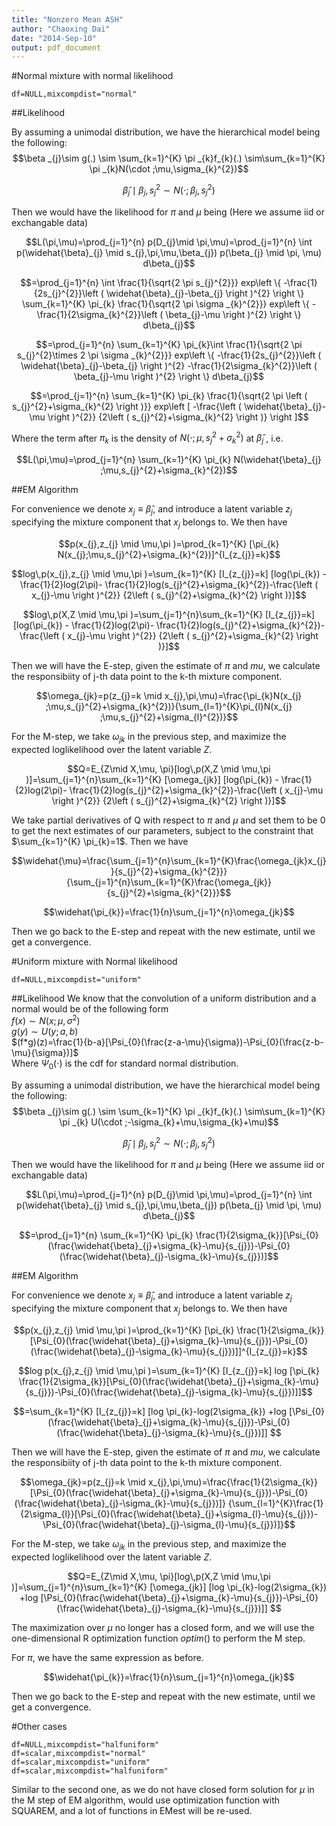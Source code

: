 ```yaml
---
title: "Nonzero Mean ASH"
author: "Chaoxing Dai"
date: "2014-Sep-10"
output: pdf_document
---
```


#Normal mixture with normal likelihood
```
df=NULL,mixcompdist="normal"
```
##Likelihood

By assuming a unimodal distribution, we have the hierarchical model being the following:  
$$\beta _{j}\sim g(.) \sim \sum_{k=1}^{K} \pi _{k}f_{k}(.) \sim\sum_{k=1}^{K} \pi _{k}N(\cdot ;\mu,\sigma_{k}^{2})$$

$$\widehat{\beta}_{j}\mid \beta_{j},s_{j}^{2} \sim N(\cdot ;\beta_{j},s_{j}^{2})$$

Then we would have the likelihood for $\pi$ and $\mu$ being (Here we assume iid or exchangable data)

$$L(\pi,\mu)=\prod_{j=1}^{n} p(D_{j}\mid \pi,\mu)=\prod_{j=1}^{n} \int p(\widehat{\beta}_{j} \mid s_{j},\pi,\mu,\beta_{j}) p(\beta_{j} \mid \pi, \mu) d\beta_{j}$$

$$=\prod_{j=1}^{n} \int 
\frac{1}{\sqrt{2 \pi s_{j}^{2}}} exp\left \{ -\frac{1}{2s_{j}^{2}}\left ( \widehat{\beta}_{j}-\beta_{j} \right )^{2} \right \}
\sum_{k=1}^{K} \pi_{k}
\frac{1}{\sqrt{2 \pi \sigma _{k}^{2}}} exp\left \{ -\frac{1}{2\sigma_{k}^{2}}\left ( \beta_{j}-\mu \right )^{2} \right \}
d\beta_{j}$$

$$=\prod_{j=1}^{n} \sum_{k=1}^{K} \pi_{k}\int 
\frac{1}{\sqrt{2 \pi s_{j}^{2}\times 2 \pi \sigma _{k}^{2}}}
exp\left \{ -\frac{1}{2s_{j}^{2}}\left ( \widehat{\beta}_{j}-\beta_{j} \right )^{2}  -\frac{1}{2\sigma_{k}^{2}}\left ( \beta_{j}-\mu \right )^{2} \right \}
d\beta_{j}$$

$$=\prod_{j=1}^{n} \sum_{k=1}^{K} \pi_{k}
\frac{1}{\sqrt{2 \pi \left ( s_{j}^{2}+\sigma_{k}^{2} \right )}}
exp\left [ 
-\frac{\left ( \widehat{\beta}_{j}-\mu \right )^{2}}
{2\left ( s_{j}^{2}+\sigma_{k}^{2}  \right )}
\right ]$$

Where the term after $\pi_{k}$ is the density of $N(\cdot ;\mu,s_{j}^{2}+\sigma_{k}^{2})$ at $\widehat{\beta}_{j}$ , i.e.

$$L(\pi,\mu)=\prod_{j=1}^{n} \sum_{k=1}^{K} \pi_{k} N(\widehat{\beta}_{j} ;\mu,s_{j}^{2}+\sigma_{k}^{2})$$

##EM Algorithm

For convenience we denote $x_{j}\equiv \widehat{\beta}_{j}$, and introduce a latent variable $z_{j}$ specifying the mixture component that $x_{j}$ belongs to. We then have 

$$p(x_{j},z_{j} \mid \mu,\pi )=\prod_{k=1}^{K} [\pi_{k} N(x_{j};\mu,s_{j}^{2}+\sigma_{k}^{2})]^{I_{z_{j}}=k}$$


$$log\,p(x_{j},z_{j} \mid \mu,\pi )=\sum_{k=1}^{K} [I_{z_{j}}=k]
 [log(\pi_{k}) - \frac{1}{2}log(2\pi)- \frac{1}{2}log(s_{j}^{2}+\sigma_{k}^{2})-\frac{\left ( x_{j}-\mu \right )^{2}}
{2\left ( s_{j}^{2}+\sigma_{k}^{2}  \right )}]$$

$$log\,p(X,Z \mid \mu,\pi )=\sum_{j=1}^{n}\sum_{k=1}^{K} [I_{z_{j}}=k]
 [log(\pi_{k}) - \frac{1}{2}log(2\pi)- \frac{1}{2}log(s_{j}^{2}+\sigma_{k}^{2})-\frac{\left ( x_{j}-\mu \right )^{2}}
{2\left ( s_{j}^{2}+\sigma_{k}^{2}  \right )}]$$

Then we will have the E-step, given the estimate of $\pi$ and $mu$, we calculate the responsibiity of j-th data point to the k-th mixture component.

$$\omega_{jk}=p(z_{j}=k \mid x_{j},\pi,\mu)=\frac{\pi_{k}N(x_{j} ;\mu,s_{j}^{2}+\sigma_{k}^{2})}{\sum_{l=1}^{K}\pi_{l}N(x_{j} ;\mu,s_{j}^{2}+\sigma_{l}^{2})}$$

For the M-step, we take $\omega_{jk}$ in the previous step, and maximize the expected loglikelihood over the latent variable $Z$. 

$$Q=E_{Z\mid X,\mu, \pi}[log\,p(X,Z \mid \mu,\pi )]=\sum_{j=1}^{n}\sum_{k=1}^{K} [\omega_{jk}]
 [log(\pi_{k}) - \frac{1}{2}log(2\pi)- \frac{1}{2}log(s_{j}^{2}+\sigma_{k}^{2})-\frac{\left ( x_{j}-\mu \right )^{2}}
{2\left ( s_{j}^{2}+\sigma_{k}^{2}  \right )}]$$

We take partial derivatives of Q with respect to $\pi$ and $\mu$ and set them to be 0 to get the next estimates of our parameters, subject to the constraint that $\sum_{k=1}^{K} \pi_{k}=1$. Then we have 

$$\widehat{\mu}=\frac{\sum_{j=1}^{n}\sum_{k=1}^{K}\frac{\omega_{jk}x_{j}}{s_{j}^{2}+\sigma_{k}^{2}}}
{\sum_{j=1}^{n}\sum_{k=1}^{K}\frac{\omega_{jk}}{s_{j}^{2}+\sigma_{k}^{2}}}$$

$$\widehat{\pi_{k}}=\frac{1}{n}\sum_{j=1}^{n}\omega_{jk}$$

Then we go back to the E-step and repeat with the new estimate, until we get a convergence.



#Uniform mixture with Normal likelihood
```
df=NULL,mixcompdist="uniform"
```
##Likelihood
We know that the convolution of a uniform distribution and a normal would be of the following form  
$f(x)\sim N(x;\mu,\sigma^{2})$  
$g(y) \sim U(y;a,b)$  
$(f*g)(z)=\frac{1}{b-a}[\Psi_{0}(\frac{z-a-\mu}{\sigma})-\Psi_{0}(\frac{z-b-\mu}{\sigma})]$  
Where $\Psi_{0}(\cdot)$ is the cdf for standard normal distribution.

By assuming a unimodal distribution, we have the hierarchical model being the following:  
$$\beta _{j}\sim g(.) \sim \sum_{k=1}^{K} \pi _{k}f_{k}(.) \sim\sum_{k=1}^{K} \pi _{k} U(\cdot ;-\sigma_{k}+\mu,\sigma_{k}+\mu)$$

$$\widehat{\beta}_{j}\mid \beta_{j},s_{j}^{2} \sim N(\cdot ;\beta_{j},s_{j}^{2})$$

Then we would have the likelihood for $\pi$ and $\mu$ being (Here we assume iid or exchangable data)

$$L(\pi,\mu)=\prod_{j=1}^{n} p(D_{j}\mid \pi,\mu)=\prod_{j=1}^{n} \int p(\widehat{\beta}_{j} \mid s_{j},\pi,\mu,\beta_{j}) p(\beta_{j} \mid \pi, \mu) d\beta_{j}$$

$$=\prod_{j=1}^{n} \sum_{k=1}^{K} \pi_{k}
\frac{1}{2\sigma_{k}}[\Psi_{0}(\frac{\widehat{\beta}_{j}+\sigma_{k}-\mu}{s_{j}})-\Psi_{0}(\frac{\widehat{\beta}_{j}-\sigma_{k}-\mu}{s_{j}})]$$


##EM Algorithm

For convenience we denote $x_{j}\equiv \widehat{\beta}_{j}$, and introduce a latent variable $z_{j}$ specifying the mixture component that $x_{j}$ belongs to. We then have 

$$p(x_{j},z_{j} \mid \mu,\pi )=\prod_{k=1}^{K} [\pi_{k} \frac{1}{2\sigma_{k}}[\Psi_{0}(\frac{\widehat{\beta}_{j}+\sigma_{k}-\mu}{s_{j}})-\Psi_{0}(\frac{\widehat{\beta}_{j}-\sigma_{k}-\mu}{s_{j}})]]^{I_{z_{j}}=k}$$



$$log p(x_{j},z_{j} \mid \mu,\pi )=\sum_{k=1}^{K} [I_{z_{j}}=k] log [\pi_{k} \frac{1}{2\sigma_{k}}[\Psi_{0}(\frac{\widehat{\beta}_{j}+\sigma_{k}-\mu}{s_{j}})-\Psi_{0}(\frac{\widehat{\beta}_{j}-\sigma_{k}-\mu}{s_{j}})]]$$

$$=\sum_{k=1}^{K} [I_{z_{j}}=k] [log \pi_{k}-log(2\sigma_{k}) +log [\Psi_{0}(\frac{\widehat{\beta}_{j}+\sigma_{k}-\mu}{s_{j}})-\Psi_{0}(\frac{\widehat{\beta}_{j}-\sigma_{k}-\mu}{s_{j}})]] $$

Then we will have the E-step, given the estimate of $\pi$ and $mu$, we calculate the responsibiity of j-th data point to the k-th mixture component.

$$\omega_{jk}=p(z_{j}=k \mid x_{j},\pi,\mu)=\frac{\frac{1}{2\sigma_{k}}[\Psi_{0}(\frac{\widehat{\beta}_{j}+\sigma_{k}-\mu}{s_{j}})-\Psi_{0}(\frac{\widehat{\beta}_{j}-\sigma_{k}-\mu}{s_{j}})]}
{\sum_{l=1}^{K}\frac{1}{2\sigma_{l}}[\Psi_{0}(\frac{\widehat{\beta}_{j}+\sigma_{l}-\mu}{s_{j}})-\Psi_{0}(\frac{\widehat{\beta}_{j}-\sigma_{l}-\mu}{s_{j}})]}$$



For the M-step, we take $\omega_{jk}$ in the previous step, and maximize the expected loglikelihood over the latent variable $Z$. 

$$Q=E_{Z\mid X,\mu, \pi}[log\,p(X,Z \mid \mu,\pi )]=\sum_{j=1}^{n}\sum_{k=1}^{K} [\omega_{jk}]
 [log \pi_{k}-log(2\sigma_{k}) +log [\Psi_{0}(\frac{\widehat{\beta}_{j}+\sigma_{k}-\mu}{s_{j}})-\Psi_{0}(\frac{\widehat{\beta}_{j}-\sigma_{k}-\mu}{s_{j}})]] $$
 
The maximization over $\mu$ no longer has a closed form, and we will use the one-dimensional R optimization function $optim()$ to perform the M step. 

For $\pi$, we have the same expression as before.

$$\widehat{\pi_{k}}=\frac{1}{n}\sum_{j=1}^{n}\omega_{jk}$$

Then we go back to the E-step and repeat with the new estimate, until we get a convergence.

#Other cases
```
df=NULL,mixcompdist="halfuniform"
df=scalar,mixcompdist="normal"
df=scalar,mixcompdist="uniform"
df=scalar,mixcompdist="halfuniform"
```

Similar to the second one, as we do not have closed form solution for $\mu$ in the M step of EM algorithm, would use optimization function with SQUAREM, and a lot of functions in EMest will be re-used.